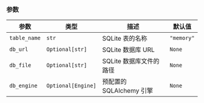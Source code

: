 ### 参数

| 参数 | 类型 | 描述 | 默认值 |
|-----------|------|-------------|---------|
| `table_name` | `str` | SQLite 表的名称 | `"memory"` |
| `db_url` | `Optional[str]` | SQLite 数据库 URL | `None` |
| `db_file` | `Optional[str]` | SQLite 数据库文件的路径 | `None` |
| `db_engine` | `Optional[Engine]` | 预配置的 SQLAlchemy 引擎 | `None` |